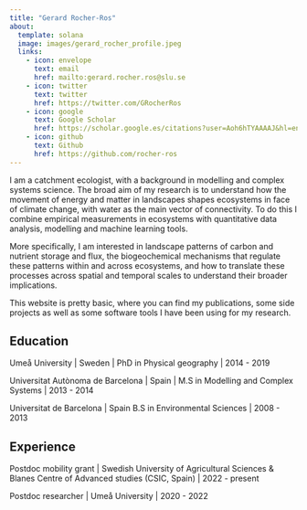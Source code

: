 ```yaml
---
title: "Gerard Rocher-Ros"
about:
  template: solana
  image: images/gerard_rocher_profile.jpeg
  links:
    - icon: envelope
      text: email
      href: mailto:gerard.rocher.ros@slu.se
    - icon: twitter
      text: twitter
      href: https://twitter.com/GRocherRos
    - icon: google
      text: Google Scholar
      href: https://scholar.google.es/citations?user=Aoh6hTYAAAAJ&hl=en
    - icon: github
      text: Github
      href: https://github.com/rocher-ros
---
```


I am a catchment ecologist, with a background in modelling and complex systems science. The broad aim of my research is to understand how the movement of energy and matter in landscapes shapes ecosystems in face of climate change, with water as the main vector of connectivity. To do this I combine empirical measurements in ecosystems with quantitative data analysis, modelling and machine learning tools. 

More specifically, I am interested in landscape patterns of carbon and nutrient storage and flux, the biogeochemical mechanisms that regulate these patterns within and across ecosystems, and how to translate these processes across spatial and temporal scales to understand their broader implications.

This website is pretty basic, where you can find my publications, some side projects as well as some software tools I have been using for my research.

## Education

Umeå University \| Sweden \| PhD in Physical geography \| 2014 - 2019

Universitat Autònoma de Barcelona \| Spain \| M.S in Modelling and Complex Systems \| 2013 - 2014

Universitat de Barcelona \| Spain B.S in Environmental Sciences \| 2008 - 2013

## Experience

Postdoc mobility grant \| Swedish University of Agricultural Sciences & Blanes Centre of Advanced studies (CSIC, Spain) \| 2022 - present

Postdoc researcher \| Umeå University \| 2020 - 2022
